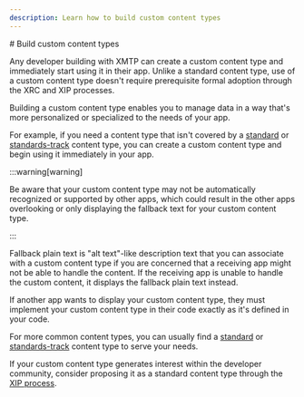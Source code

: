 ```yaml
---
description: Learn how to build custom content types
---
```



<AutoBreadcrumb />
# Build custom content types

Any developer building with XMTP can create a custom content type and immediately start using it in their app. Unlike a standard content type, use of a custom content type doesn't require prerequisite formal adoption through the XRC and XIP processes.

Building a custom content type enables you to manage data in a way that's more personalized or specialized to the needs of your app.

For example, if you need a content type that isn't covered by a [standard](/inboxes/content-types/content-types#standard-content-types) or [standards-track](/inboxes/content-types/content-types#standards-track-content-types) content type, you can create a custom content type and begin using it immediately in your app.

:::warning[warning]

Be aware that your custom content type may not be automatically recognized or supported by other apps, which could result in the other apps overlooking or only displaying the fallback text for your custom content type.

:::

Fallback plain text is "alt text"-like description text that you can associate with a custom content type if you are concerned that a receiving app might not be able to handle the content. If the receiving app is unable to handle the custom content, it displays the fallback plain text instead.

If another app wants to display your custom content type, they must implement your custom content type in their code exactly as it's defined in your code.

For more common content types, you can usually find a [standard](/inboxes/content-types/content-types#standard-content-types) or [standards-track](/inboxes/content-types/content-types#standards-track-content-types) content type to serve your needs.

If your custom content type generates interest within the developer community, consider proposing it as a standard content type through the [XIP process](#TODO).
